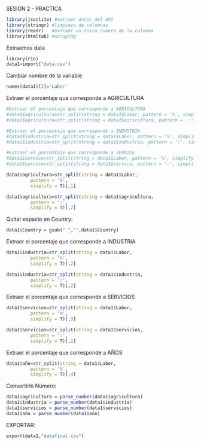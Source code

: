 
SESION 2 - PRACTICA

```r
library(jsonlite) #extraer datos del API
library(stringr) #limpieza de columnas
library(readr)   #extraer un único numero de la columna
library(htmltab) #scraping
```

Extraemos data
```r
library(rio)
data1=import("data.csv")
```
Cambiar nombre de la variable
```r
names(data1)[2]='Labor'
```
Extraer el porcentaje que corresponde a AGRICULTURA
```r
#Extraer el porcentaje que corresponde a AGRICULTURA
#data1$agricultura=str_split(string = data1$Labor, pattern = '%', simplify = T)[,1]
#data1$agricultura=str_split(string = data1$agricultura, pattern = ':', simplify = T)[,2]%>%parse_number()

#Extraer el porcentaje que corresponde a INDUSTRIA
#data1$industria=str_split(string = data1$Labor, pattern = '%', simplify = T)[,2]
#data1$industria=str_split(string = data1$industria, pattern = ':', simplify = T)[,2]%>%parse_number()

#Extraer el porcentaje que corresponde a SERVICE
#data1$service=str_split(string = data1$Labor, pattern = '%', simplify = T)[,3]
#data1$service=str_split(string = data1$service, pattern = ':', simplify = T)[,2]%>%parse_number()
```


```r
data1$agricultura=str_split(string = data1$Labor,
         pattern = '%',
         simplify = T)[,1]

data1$agricultura=str_split(string = data1$agricultura,
         pattern = ':',
         simplify = T)[,2]

```
Quitar espacio en Country:
```r
data1$Country = gsub(" ","",data1$Country)
```
Extraer el porcentaje que corresponde a INDUSTRIA
```r
data1$industria=str_split(string = data1$Labor,
         pattern = '%',
         simplify = T)[,2]

data1$industria=str_split(string = data1$industria,
         pattern = ':',
         simplify = T)[,2]

```
Extraer el porcentaje que corresponde a SERVICIOS
```r
data1$servicios=str_split(string = data1$Labor,
         pattern = '%',
         simplify = T)[,3]

data1$servicios=str_split(string = data1$servicios,
         pattern = ':',
         simplify = T)[,2]

```
Extraer el porcentaje que corresponde a AÑOS
```r
data1$año=str_split(string = data1$Labor,
         pattern = '%',
         simplify = T)[,4]
```
Convertirlo Número:
```r
data1$agricultura = parse_number(data1$agricultura)
data1$industria = parse_number(data1$industria)
data1$servicios = parse_number(data1$servicios)
data1$año = parse_number(data1$año)

```
EXPORTAR:
```r
export(data1,"datafinal.csv")
```

